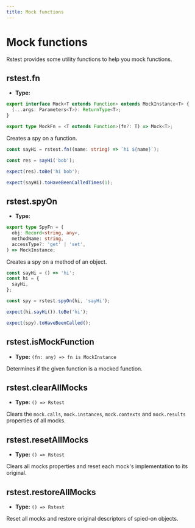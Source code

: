 ```yaml
---
title: Mock functions
---
```


# Mock functions

Rstest provides some utility functions to help you mock functions.

## rstest.fn

- **Type:**

```ts
export interface Mock<T extends Function> extends MockInstance<T> {
  (...args: Parameters<T>): ReturnType<T>;
}

export type MockFn = <T extends Function>(fn?: T) => Mock<T>;
```

Creates a spy on a function.

```ts
const sayHi = rstest.fn((name: string) => `hi ${name}`);

const res = sayHi('bob');

expect(res).toBe('hi bob');

expect(sayHi).toHaveBeenCalledTimes(1);
```

## rstest.spyOn

- **Type:**

```ts
export type SpyFn = (
  obj: Record<string, any>,
  methodName: string,
  accessType?: 'get' | 'set',
) => MockInstance;
```

Creates a spy on a method of an object.

```ts
const sayHi = () => 'hi';
const hi = {
  sayHi,
};

const spy = rstest.spyOn(hi, 'sayHi');

expect(hi.sayHi()).toBe('hi');

expect(spy).toHaveBeenCalled();
```

## rstest.isMockFunction

- **Type:** `(fn: any) => fn is MockInstance`

Determines if the given function is a mocked function.

## rstest.clearAllMocks

- **Type:** `() => Rstest`

Clears the `mock.calls`, `mock.instances`, `mock.contexts` and `mock.results` properties of all mocks.

## rstest.resetAllMocks

- **Type:** `() => Rstest`

Clears all mocks properties and reset each mock's implementation to its original.

## rstest.restoreAllMocks

- **Type:** `() => Rstest`

Reset all mocks and restore original descriptors of spied-on objects.
